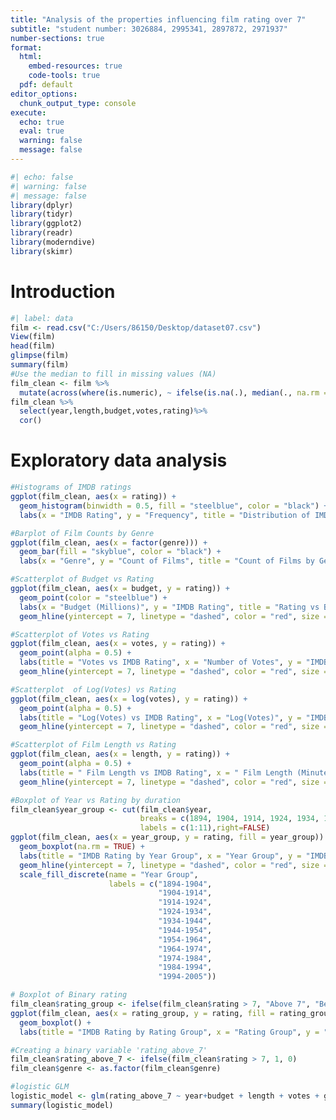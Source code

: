 ```yaml
---
title: "Analysis of the properties influencing film rating over 7"
subtitle: "student number: 3026884, 2995341, 2897872, 2971937"
number-sections: true
format: 
  html:
    embed-resources: true
    code-tools: true
  pdf: default
editor_options: 
  chunk_output_type: console
execute:
  echo: true
  eval: true
  warning: false
  message: false
---
```


```r
#| echo: false
#| warning: false
#| message: false
library(dplyr)
library(tidyr)
library(ggplot2)
library(readr)
library(moderndive)
library(skimr)
```

# Introduction

```r
#| label: data
film <- read.csv("C:/Users/86150/Desktop/dataset07.csv")
View(film)
head(film)
glimpse(film)
summary(film)
#Use the median to fill in missing values (NA) 
film_clean <- film %>%
  mutate(across(where(is.numeric), ~ ifelse(is.na(.), median(., na.rm = TRUE), .)))
film_clean %>%
  select(year,length,budget,votes,rating)%>%
  cor()
```

# Exploratory data analysis

```r
#Histograms of IMDB ratings 
ggplot(film_clean, aes(x = rating)) +
  geom_histogram(binwidth = 0.5, fill = "steelblue", color = "black") +
  labs(x = "IMDB Rating", y = "Frequency", title = "Distribution of IMDB Ratings")

```

```r
#Barplot of Film Counts by Genre
ggplot(film_clean, aes(x = factor(genre))) +
  geom_bar(fill = "skyblue", color = "black") +
  labs(x = "Genre", y = "Count of Films", title = "Count of Films by Genre")

```

```r
#Scatterplot of Budget vs Rating
ggplot(film_clean, aes(x = budget, y = rating)) +
  geom_point(color = "steelblue") +
  labs(x = "Budget (Millions)", y = "IMDB Rating", title = "Rating vs Budget")+
  geom_hline(yintercept = 7, linetype = "dashed", color = "red", size = 1)
```

```r
#Scatterplot of Votes vs Rating
ggplot(film_clean, aes(x = votes, y = rating)) +
  geom_point(alpha = 0.5) +
  labs(title = "Votes vs IMDB Rating", x = "Number of Votes", y = "IMDB Rating")+
  geom_hline(yintercept = 7, linetype = "dashed", color = "red", size = 1)

```

```r
#Scatterplot  of Log(Votes) vs Rating
ggplot(film_clean, aes(x = log(votes), y = rating)) +
  geom_point(alpha = 0.5) +
  labs(title = "Log(Votes) vs IMDB Rating", x = "Log(Votes)", y = "IMDB Rating")+
  geom_hline(yintercept = 7, linetype = "dashed", color = "red", size = 1)
```

```r
#Scatterplot of Film Length vs Rating
ggplot(film_clean, aes(x = length, y = rating)) +
  geom_point(alpha = 0.5) +
  labs(title = " Film Length vs IMDB Rating", x = " Film Length (Minutes)", y = "IMDB Rating")+
  geom_hline(yintercept = 7, linetype = "dashed", color = "red", size = 1)

```

```r
#Boxplot of Year vs Rating by duration
film_clean$year_group <- cut(film_clean$year, 
                             breaks = c(1894, 1904, 1914, 1924, 1934, 1944, 1954, 1964, 1974, 1984, 1994,2006), 
                             labels = c(1:11),right=FALSE)  
ggplot(film_clean, aes(x = year_group, y = rating, fill = year_group)) +
  geom_boxplot(na.rm = TRUE) +
  labs(title = "IMDB Rating by Year Group", x = "Year Group", y = "IMDB Rating") +
  geom_hline(yintercept = 7, linetype = "dashed", color = "red", size = 1)+
  scale_fill_discrete(name = "Year Group", 
                      labels = c("1894-1904", 
                                 "1904-1914", 
                                 "1914-1924", 
                                 "1924-1934", 
                                 "1934-1944", 
                                 "1944-1954", 
                                 "1954-1964", 
                                 "1964-1974", 
                                 "1974-1984", 
                                 "1984-1994", 
                                 "1994-2005")) 

```

```r
# Boxplot of Binary rating
film_clean$rating_group <- ifelse(film_clean$rating > 7, "Above 7", "Below or Equal to 7")
ggplot(film_clean, aes(x = rating_group, y = rating, fill = rating_group)) +
  geom_boxplot() +
  labs(title = "IMDB Rating by Rating Group", x = "Rating Group", y = "IMDB Rating") 

```

```r
#Creating a binary variable 'rating_above_7' 
film_clean$rating_above_7 <- ifelse(film_clean$rating > 7, 1, 0)
film_clean$genre <- as.factor(film_clean$genre) 

```

```r
#logistic GLM
logistic_model <- glm(rating_above_7 ~ year+budget + length + votes + genre, data = film_clean, family = binomial(link = "logit"))
summary(logistic_model)
```
